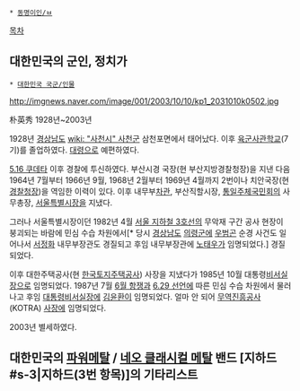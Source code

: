  * [[동명이인/ㅂ]]

[[목차]]
== 대한민국의 군인, 정치가 ==
 * [[대한민국 국군/인물]]

http://imgnews.naver.com/image/001/2003/10/10/kp1_2031010k0502.jpg

朴英秀
1928년~2003년

1928년 [[경상남도]] [[wiki: "사천시" 사천]]군 삼천포면에서 태어났다. 이후 [[육군사관학교]](7기)를 졸업하였다. [[대령]]으로 예편하였다.

[[5.16 쿠데타]] 이후 경찰에 투신하였다. 부산시경 국장(현 부산지방경찰청장)을 지낸 다음 1964년 7월부터 1966년 9월, 1968년 2월부터 1969년 4월까지 2번이나 치안국장(현 [[경찰청]]장)을 역임한 이력이 있다. 이후 내무부[[차관]], 부산직할시장, [[통일주체국민회의]] 사무총장, [[서울특별시장]]을 지냈다.

그러나 서울특별시장이던 1982년 4월 [[서울 지하철 3호선]]의 무악재 구간 공사 현장이 붕괴되는 바람에 민심 수습 차원에서[* 당시 [[경상남도]] [[의령군]]에 [[우범곤]] 순경 사건도 일어나서 [[서정화]] 내무부장관도 경질되고 후임 내무부장관에 [[노태우]]가 임명되었다.] 경질되었다.

이후 대한주택공사(현 [[한국토지주택공사]]) 사장을 지냈다가 1985년 10월 대통령[[비서실장]]으로 임명되었다. 1987년 7월 [[6월 항쟁]]과 [[6.29 선언]]에 따른 민심 수습 차원에서 물러나고 후임 [[대통령비서실]]장에 [[김윤환]]이 임명되었다. 얼마 안 되어 [[대한무역투자진흥공사|무역진흥공사]](KOTRA) [[사장]]에 임명되었다.

2003년 별세하였다.

== 대한민국의 [[파워메탈]] / [[네오 클래시컬 메탈]] 밴드 [지하드#s-3|지하드(3번 항목)]의 기타리스트 ==
